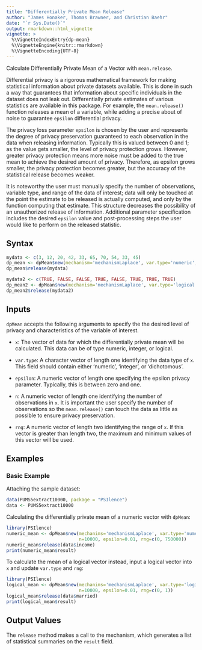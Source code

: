 ```yaml
---
title: "Differentially Private Mean Release"
author: "James Honaker, Thomas Brawner, and Christian Baehr"
date: "`r Sys.Date()`"
output: rmarkdown::html_vignette
vignette: >
  %\VignetteIndexEntry{dp-mean}
  %\VignetteEngine{knitr::rmarkdown}
  %\VignetteEncoding{UTF-8}
---
```


Calculate Differentially Private Mean of a Vector with `mean.release`.

Differential privacy is a rigorous mathematical framework for making statistical information about private datasets available. This is done in such a way that guarantees that information about specific individuals in the dataset does not leak out. Differentially private estimates of various statistics are available in this package.  For example, the `mean.release()` function releases a mean of a variable, while adding a precise about of noise to guarantee `epsilon` differential privacy. 

The privacy loss parameter `epsilon` is chosen by the user and represents the degree of privacy preservation guaranteed to each observation in the data when releasing information. Typically this is valued between 0 and 1; as the value gets smaller, the level of privacy protection grows. However, greater privacy protection means more noise must be added to the true mean to achieve the desired amount of privacy. Therefore, as epsilon grows smaller, the privacy protection becomes greater, but the accuracy of the statistical release becomes weaker.

It is noteworthy the user must manually specify the number of observations, variable type, and range of the data of interest; data will only be touched at the point the estimate to be released is actually computed, and only by the function computing that estimate. This structure decreases the possibility of an unauthorized release of information. Additional parameter specification includes the desired `epsilon` value and post-processing steps the user would like to perform on the released statistic. 

Syntax
------

```r
mydata <- c(3, 12, 20, 42, 33, 65, 70, 54, 33, 45)
dp_mean <- dpMean$new(mechanism='mechanismLaplace', var.type='numeric', epsilon=0.1, n=10, rng=c(0, 70))
dp_mean$release(mydata)

mydata2 <- c(TRUE, FALSE, FALSE, TRUE, FALSE, TRUE, TRUE, TRUE)
dp_mean2 <- dpMean$new(mechanism='mechanismLaplace', var.type='logical', epsilon=0.5, n=10, rng=c(0, 1))
dp_mean2$release(mydata2)
```

Inputs
------

`dpMean` accepts the following arguments to specify the the desired 
level of privacy and characteristics of the variable of interest.

-  `x`: The vector of data for which the differentially private mean will
   be calculated. This data can be of type numeric, integer, or
   logical.
   
-  `var.type`: A character vector of length one identifying the data type
   of `x`. This field should contain either 'numeric', 'integer', or
   'dichotomous'.
   
-  `epsilon`: A numeric vector of length one specifying the epsilon privacy 
   parameter. Typically, this is between zero and one.
   
-  `n`: A numeric vector of length one identifying the number of observations
   in `x`. It is important the user specify the number of observations so
   the `mean.release()` can touch the data as little as possible to ensure
   privacy preservation.
   
-  `rng`: A numeric vector of length two identifying the range of `x`. If this
   vector is greater than length two, the maximum and minimum values of this vector
   will be used.

Examples
------

### Basic Example

Attaching the sample dataset:

```r
data(PUMS5extract10000, package = "PSIlence")
data <- PUMS5extract10000
```

Calculating the differentially private mean of a numeric vector with `dpMean`:

```r
library(PSIlence)
numeric_mean <- dpMean$new(mechanims='mechanismLaplace', var.type='numeric', 
                           n=10000, epsilon=0.01, rng=c(0, 750000))
numeric_mean$release(data$income)
print(numeric_mean$result)
```

To calculate the mean of a logical vector instead, input a logical vector into `x` and update `var.type` and `rng`:

```r
library(PSIlence)
logical_mean <- dpMean$new(mechanims='mechanismLaplace', var.type='logical', 
                           n=10000, epsilon=0.01, rng=c(0, 1))
logical_mean$release(data$married)
print(logical_mean$result)
```

Output Values
------

The `release` method makes a call to the mechanism, which generates a list of statistical summaries on the `result` field.
